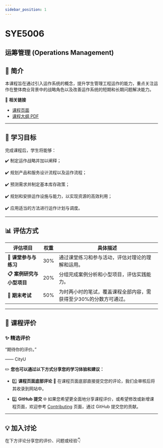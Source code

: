 ```yaml
---
sidebar_position: 1
---
```


# SYE5006
## 运筹管理 (Operations Management)

## **📘 简介**
本课程旨在通过引入运作系统的概念，提升学生管理工程运作的能力，重点关注运作在整体商业背景中的战略角色以及改善运作系统的短期和长期问题解决能力。

🔗 **相关链接**
- [课程页面](https://www.cityu.edu.hk/catalogue/pg/202526/course/SYE5006.htm)
- [课程大纲 PDF](https://www.cityu.edu.hk/catalogue/pg/202526/course/SYE5006.pdf)

---

## **🎯 学习目标**

完成课程后，学生将能够：

✔️ 制定运作战略并加以阐释；

✔️ 规划产品和服务设计流程以及运作流程；

✔️ 预测需求并制定基本库存政策；

✔️ 规划和安排运作设施与能力，以实现资源的高效利用；

✔️ 应用适当的方法进行运作计划与调度。

---

## **📊 评估方式**

| **评估项目**          | **权重** | **具体描述**                                                                                       |
|----------------------|---------|---------------------------------------------------------------------------------------------------|
| **📂 课堂参与与练习**   | 30%      | 通过课堂练习和参与活动，评估对理论的理解和运用。                                                      |
| **📋 案例研究与小型项目** | 20%      | 分组完成案例分析和小型项目，评估实践能力。                                                           |
| **📝 期末考试**         | 50%      | 为时两小时的笔试，覆盖课程全部内容，需获得至少30%的分数方可通过。                                        |

---

## **💬 课程评价**

### ✨ **精选评价**
<div className={commentStyles.commentBox}>
    <p className={commentStyles.commentText}>
        “期待你的评价。”
    </p>
    <p className={commentStyles.commentAuthor}>—— CityU</p>
</div>

✏️ **您也可以通过以下方式分享您的学习体验和建议：**

- 1️⃣ **课程页面底部评论**
💬 在课程页面底部直接提交您的评论，我们会审核后将其收录到网站中。

- 2️⃣ **GitHub 提交**
🌐 如果您希望更全面地分享课程评价，或希望修改或新增课程页面，欢迎参考 [Contributing](/contributing) 页面，通过 GitHub 提交您的贡献。

---

## **💡 加入讨论**

在下方评论分享您的评价、问题或经验👇
<Utterances />